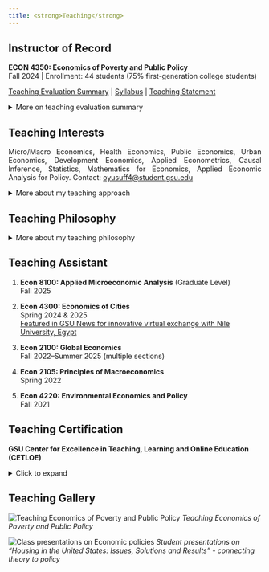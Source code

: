 ```yaml
---
title: <strong>Teaching</strong>
---
```



## <strong>Instructor of Record</strong>

**ECON 4350: Economics of Poverty and Public Policy**  
Fall 2024 | Enrollment: 44 students (75% first-generation college students)

[Teaching Evaluation Summary](Yusuff_Teaching_Evaluation_Summary.pdf) | [Syllabus](Syllabus_Fall_2024_ECON_4350.pdf) | [Teaching Statement](Yusuff_Teaching_Statement.pdf)

<details>
<summary>More on teaching evaluation summary</summary>

<br>

**Teaching Excellence**

Overall Rating: **4.6/5.0**  

Student Achievement of Learning Objectives: **4.8/5.0**

Course increased ability to critically evaluate ideas: **4.8/5.0**

Created an environment that helped students learn: **4.6/5.0**

Course challenged students to think: **4.7/5.0**

**Student Feedback:**

> "Professor Yusuff put tremendous effort into finding material that enhanced our learning. He always looked to our preferences and made sure that we were heard."

> "Very knowledgeable in his field, lectures and explanations were clear. He was always open to questions and you could tell that he really wanted to make sure we understood the material."

> "I truly appreciated how he encouraged us to participate in discussions; he was always eager to hear our ideas and would challenge them further, helping us become more informed."

**Course Innovations:**
- Integrated hands-on data analysis using R and American Community Survey data

- Connected theories to Atlanta neighborhoods (MARTA transit gaps, Atlanta Medical Center closure)

- Implemented peer tutoring system with extra credit incentives

- Provided flexible office hours (virtual and in-person) for working students

**Impact Beyond the Classroom:**
- Two students gained admission to economics graduate programs with my recommendation letters

- Mentored first-year PhD students preparing for comprehensive exams

- Students applied course concepts to analyze poverty in their home communities

</details>

## <strong>Teaching Interests</strong>

<div style="margin-top: 10px; text-align: justify;">
Micro/Macro Economics, Health Economics, Public Economics, Urban Economics, Development Economics, Applied Econometrics, Causal Inference, Statistics, Mathematics for Economics, Applied Economic Analysis for Policy. Contact: [oyusuff4@student.gsu.edu](mailto:oyusuff4@student.gsu.edu)
</div>
<details>
<summary>More about my teaching approach</summary>

<div style="margin-top: 10px; text-align: justify;">

I specialize in making complex economic concepts accessible to diverse student populations, particularly first-generation and working students. My experience spans core courses (Principles through Advanced Microeconomics) and specialized fields aligned with my research (Health, Public, and Urban Economics). I am developing innovative courses including "Economics of Health Disparities" and "Applied Economic Analysis for Policy" that bridge rigorous methods with real-world applications. Having taught 75% first-generation students with a 4.6/5.0 rating, I excel at maintaining high standards while providing multiple pathways to success.
</div>
</details>


## <strong>Teaching Philosophy</strong>

<details>
<summary>More about my teaching philosophy</summary>

<div style="margin-top: 10px; text-align: justify;">

As a first-generation college student, I understand the transformative power of accessible and engaging education. My teaching approach centers on three principles: **accessibility through relevance**, **active engagement through collaboration**, and **empowerment through mentorship**. I connect economic concepts to students' lived experiences, making abstract theories tangible through local examples and real-world applications. Having taught primarily first-generation and working students at Georgia State University, I've learned that students excel when they see themselves reflected in the material and when multiple pathways to success are provided.

</div>

</details>



## <strong>Teaching Assistant</strong>

1. **Econ 8100: Applied Microeconomic Analysis** (Graduate Level)  
   Fall 2025

2. **Econ 4300: Economics of Cities**  
   Spring 2024 & 2025  
   [Featured in GSU News for innovative virtual exchange with Nile University, Egypt](https://news.gsu.edu/2025/06/10/georgia-state-students-collaborate-in-virtual-exchange-with-students-in-colombia-egypt/)

3. **Econ 2100: Global Economics**  
   Fall 2022–Summer 2025 (multiple sections)

4. **Econ 2105: Principles of Macroeconomics**  
   Spring 2022

5. **Econ 4220: Environmental Economics and Policy**  
   Fall 2021

## <strong>Teaching Certification</strong>

**GSU Center for Excellence in Teaching, Learning and Online Education (CETLOE)**

<details>
<summary>Click to expand</summary>

- Completed Spring 2024

- Training in inclusive pedagogy and evidence-based teaching methods

</details>

## <strong>Teaching Gallery</strong>

![Teaching Economics of Poverty and Public Policy](/img/teaching1.jpeg)
*Teaching Economics of Poverty and Public Policy*

![Class presentations on Economic policies](/img/teaching2.jpeg)
*Student presentations on "Housing in the United States: Issues, Solutions and Results" - connecting theory to policy*
